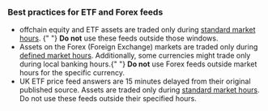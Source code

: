 ### Best practices for ETF and Forex feeds

- offchain equity and ETF assets are traded only during [standard market hours](/data-feeds/selecting-data-feeds#market-hours). {" "} **Do not** use these feeds outside those windows.
- Assets on the Forex (Foreign Exchange) markets are traded only during [defined market hours](/data-feeds/selecting-data-feeds#market-hours). Additionally, some currencies might trade only during local banking hours.{" "} **Do not** use Forex feeds outside market hours for the specific currency.
- UK ETF price feed answers are 15 minutes delayed from their original published source. Assets are traded only during [standard market hours](/data-feeds/selecting-data-feeds#market-hours). Do not use these feeds outside their specified hours.
